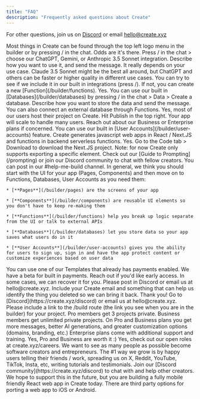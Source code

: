 ```yaml
---
title: "FAQ"
description: "Frequently asked questions about Create"
---
```


For other questions, join us on [Discord](https://create.xyz/discord) or email [hello@create.xyz](mailto:hello@create.xyz)

<AccordionGroup>
  <Accordion title="How do I create a new page, component, or other element?">
    Most things in Create can be found through the top left logo menu in the builder or by pressing / in the chat. Odds are it's there.
  </Accordion>

  <Accordion title="How do I add AI to my app?">
    Press / in the chat > choose our ChatGPT, Gemini, or Anthropic 3.5 Sonnet integration. Describe how you want to use it, and send the message.
  </Accordion>

  <Accordion title="Which AI model is the best?">
    It really depends on your use case. Claude 3.5 Sonnet might be the best all around, but ChatGPT and others can be faster or higher quality in different use cases.
  </Accordion>

  <Accordion title="How do I connect to an external API?">
    You can try to see if we include it in our built in integrations (press /). If not, you can create a new [Function](/builder/functions).
  </Accordion>

  <Accordion title="Can I add databases?">
    Yes. You can use our built in [Databases](/builder/databases) by pressing / in the chat > Data > Create a database. Describe how you want to store the data and send the message. You can also connect an external database through Functions.
  </Accordion>

  <Accordion title="Can I host my app on Create? Will it scale to handle many users?">
    Yes, most of our users host their project on Create. Hit Publish in the top right. Your app will scale to handle many users. Reach out about our Business or Enterprise plans if concerned.
  </Accordion>

  <Accordion title="How do I add users, sign up, and sign in to my app?">
    You can use our built in [User Accounts](/builder/user-accounts) feature.
  </Accordion>

  <Accordion title="What language does Create write code in under the hood?">
    Create generates javascript web apps in React / Next.JS and functions in backend serverless functions.
  </Accordion>

  <Accordion title="Can I export the code?">
    Yes. Go to the Code tab > Download to download the Next.JS project. Note: for now Create only supports exporting a specific element.
  </Accordion>

  <Accordion title="How do I fix this error?">
    Check out our [Guide to Prompting](/prompting) or join our Discord community to chat with fellow creators. You can post in our #help-me-build channel.
  </Accordion>

  <Accordion title="When should I use a Page vs. a Component vs. a Function vs. a Database vs. User accounts?">
    In general, we think you should start with the UI for your app (Pages, Components) and then move on to Functions, Databases, User Accounts as you need them:

    * [**Pages**](/builder/pages) are the screens of your app

    * [**Components**](/builder/components) are reusable UI elements so you don't have to keep re-making them

    * [**Functions**](/builder/functions) help you break up logic separate from the UI or talk to external APIs

    * [**Databases**](/builder/databases) let you store data so your app saves what users do in it

    * [**User Accounts**](/builder/user-accounts) gives you the ability for users to sign up, sign in and have the app protect content or customize experiences based on user data
  </Accordion>

  <Accordion title="How do I collect payments for an app I made?">
    You can use one of our Templates that already has payments enabled. We have a beta for built in payments. Reach out if you'd like early access.
  </Accordion>

  <Accordion title="I accidentally deleted something I shouldn't have (!!) Is there any way to get it back?">
    In some cases, we can recover it for you. Please post in Discord or email us at hello@create.xyz. Include your Create email and something that can help us identify the thing you deleted so we can bring it back.
  </Accordion>

  <Accordion title="I think I found a bug. Where should I report it?">
    Thank you! Go to [Discord](https://create.xyz/discord) or email us at hello@create.xyz. Please include a link to the /build route (the link you see when you are in the builder) for your project.
  </Accordion>

  <Accordion title="How do I make my projects private?">
    Pro members get 3 projects private. Business members get unlimited private projects.
  </Accordion>

  <Accordion title="What is the difference between free vs. Pro vs. Business vs. Enterprise?">
    On Pro and Business plans you get more messages, better AI generations, and greater customization options (domains, branding, etc.) Enterprise plans come with additional support and training. Yes, Pro and Business are worth it :)
  </Accordion>

  <Accordion title="Are you hiring?">
    Yes, check out our open roles at create.xyz/careers.
  </Accordion>

  <Accordion title="Why are y'all doing this?">
    We want to see as many people as possible become software creators and entrepreneurs.
  </Accordion>

  <Accordion title="I love this product. How can I help?">
    The #1 way we grow is by happy users telling their friends / work, spreading us on X, Reddit, YouTube, TikTok, Insta, etc, writing tutorials and testimonials. Join our [Discord community](https://create.xyz/discord) to chat with and help other creators.
  </Accordion>

  <Accordion title="How do I publish to iOS or Android?" defaultOpen={false}>
    We hope to support this in the future, but you are building a fully mobile friendly React web app in Create today. There are third party options for porting a web app to iOS or Android.&#x20;


  </Accordion>
</AccordionGroup>